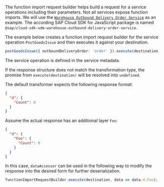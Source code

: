 The function import request builder helps build a request for a service operations including their parameters.
Not all services expose function imports.
We will use the [`Warehouse Outbound Delivery Order Service`](https://api.sap.com/api/API_WHSE_OUTB_DLV_ORDER/resource) as an example.
The according SAP Cloud SDK for JavaScript package is named `@sap/cloud-sdk-vdm-warehouse-outbound-delivery-order-service`.

The example below creates a function import request builder for the service operation `PostGoodsIssue` and then executes it against your destination.

```ts
postGoodsIssue({ outboundDeliveryOrder: 'order' }).execute(destination);
```

The service operation is defined in the service metadata.

If the response structure does not match the transformation type, the promise from `execute(destination)` will be resolved into `undefined`.

The default transformer expects the following response format:

```json
{
  "d": {
    "Count": 0
  }
}
```

Assume the actual response has an additional layer `Foo`:

```json
{
  "d": {
    "Foo": {
      "Count": 0
    }
  }
}
```

In this case, `dataAccessor` can be used in the following way to modify the response into the desired form for further deserialization.

```ts
functionImportRequestBuilder.execute(destination, data => data.d.Foo);
```
